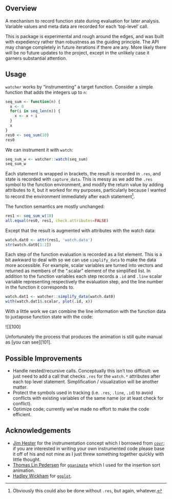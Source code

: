 ## Overview

A mechanism to record function state during evaluation for later analysis.
Variable values and meta data are recorded for each 'top-level' call.

This is package is experimental and rough around the edges, and was built with
expediency rather than robustness as the guiding principle.  The API may change
completely in future iterations if there are any.  More likely there will be no
future updates to the project, except in the unlikely case it garners
substantial attention.

## Usage

`watcher` works by "instrumenting" a target function.  Consider a simple
function that adds the integers up to `n`:

```r
seq_sum <- function(n) {
  x <- 0
  for(i in seq_len(n)) {
    x <- x + i
  }
  x
}
res0 <- seq_sum(10)
res0
```

We can instrument it with `watch`:

```r
seq_sum_w <- watcher::watch(seq_sum)
seq_sum_w
```

Each statement is wrapped in brackets, the result is recorded in `.res`, and
state is recorded with `capture_data`.  This is messy as we add the `.res`
symbol to the function environment, and modify the return value by adding
attributes to it, but it worked for my purposes, particularly because I wanted
to record the environment immediately after each statement[^1].

The function semantics are mostly unchanged:

```r
res1 <- seq_sum_w(10)
all.equal(res0, res1, check.attributes=FALSE)
```

Except that the result is augmented with attributes with the watch data:

```r
watch.dat0 <- attr(res1, 'watch.data')
str(watch.dat0[1:2])
```

Each step of the function evaluation is recorded as a list element.  This is a
bit awkward to deal with so we can use `simplify_data` to make the data more
accessible.  For example, scalar variables are turned into vectors and returned
as members of the ".scalar" element of the simplified list.  In addition to the
function variables each step records a `.id` and `.line` scalar variable
representing respectively the evaluation step, and the line number in the
function it corresponds to.

```r
watch.dat1 <- watcher::simplify_data(watch.dat0)
with(watch.dat1$.scalar, plot(.id, x))
```

With a little work we can combine the line information with the function data to
juxtapose function state with the code:

![][100]

Unfortunately the process that produces the animation is still quite manual as
[you can see][101].

## Possible Improvements

* Handle nested/recursive calls.  Conceptually this isn't too difficult: we just
  need to add a call that checks `.res` for the `watch.*` attributes after each
  top level statement.  Simplification / visualization will be another matter.
* Protect the symbols used in tracking (i.e. `.res`, `.line`, `.id`) to avoid
  conflicts with existing variables of the same name (or at least check for
  conflict).
* Optimize code; currently we've made no effort to make the code efficient.

## Acknowledgements

* [Jim Hester][1] for the instrumentation concept which I borrowed from
  [`covr`][2]; if you are interested in writing your own instrumented code
  please base it off of his and not mine as I just threw something together
  quickly with little thought.
* [Thomas Lin Pedersen][3] for [`gganimate`][4] which I used for the insertion
  sort animation.
* [Hadley Wickham][5] for [`ggplot`][6].

[^1]: Obviously this could also be done without `.res`, but again, whatever.

[1]: https://github.com/jimhester/
[2]: https://github.com/r-lib/covr
[3]: https://github.com/thomasp85
[4]: https://github.com/thomasp85/gganimate/
[5]: https://github.com/hadley/
[6]: https://github.com/tidyverse/ggplot2
